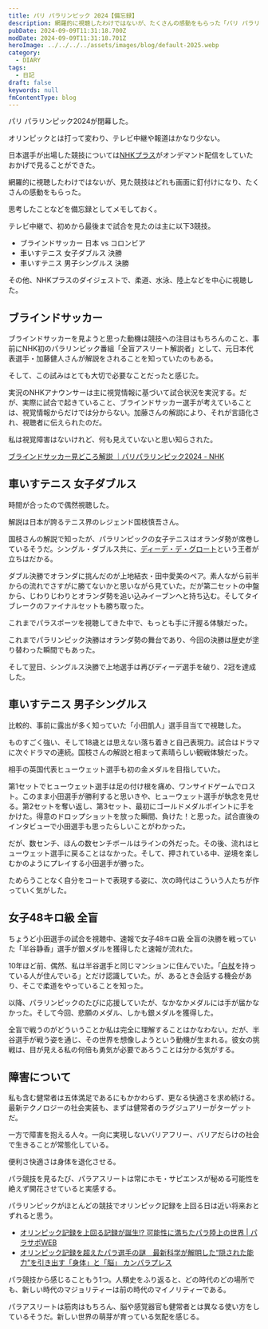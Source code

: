 ```yaml
---
title: パリ パラリンピック 2024【備忘録】
description: 網羅的に視聴したわけではないが、たくさんの感動をもらった「パリ パラリンピック2024」について、思考したことを備忘録としてメモを残しておく。
pubDate: 2024-09-09T11:31:18.700Z
modDate: 2024-09-09T11:31:18.701Z
heroImage: ../../../../assets/images/blog/default-2025.webp
category:
  - DIARY
tags:
  - 日記
draft: false
keywords: null
fmContentType: blog
---
```



パリ パラリンピック2024が閉幕した。

<BlogCard
  title='パリ2024パラリンピック競技大会'
  description='パリ2024オリンピック・パラリンピック大会組織委員会公式ウェブサイト'
  url='https://olympics.com/ja/paris-2024/the-games/olympic-paralympic-games/paralympic-games'
  domain='olympics.com'
/>

オリンピックとは打って変わり、テレビ中継や報道はかなり少ない。

日本選手が出場した競技については[NHKプラス](https://plus.nhk.jp/)がオンデマンド配信をしていたおかげで見ることができた。

網羅的に視聴したわけではないが、見た競技はどれも画面に釘付けになり、たくさんの感動をもらった。

思考したことなどを備忘録としてメモしておく。

テレビ中継で、初めから最後まで試合を見たのは主に以下3競技。

- ブラインドサッカー 日本 vs コロンビア
- 車いすテニス 女子ダブルス 決勝
- 車いすテニス 男子シングルス 決勝

その他、NHKプラスのダイジェストで、柔道、水泳、陸上などを中心に視聴した。

## ブラインドサッカー

ブラインドサッカーを見ようと思った動機は競技への注目はもちろんのこと、事前にNHK初のパラリンピック番組「全盲アスリート解説者」として、元日本代表選手・加藤健人さんが解説をされることを知っていたのもある。

<BlogCard
  title='音だけを頼りに解説！ パラリンピックのブラインドフットボール中継に出演する全盲アスリートに直撃 - スポーツナビ'
  description='９月１日に行われるパリ2024パラリンピック・ブラインドフットボール日本代表戦の初戦がNHK Eテレで公開生放送される。…'
  url='https://sports.yahoo.co.jp/official/detail/2024082100002-spnaviow'
  domain='sports.yahoo.co.jp'
/>

そして、この試みはとても大切で必要なことだったと感じた。

実況のNHKアナウンサーは主に視覚情報に基づいて試合状況を実況する。だが、実際に試合で起きていること、ブラインドサッカー選手が考えていることは、視覚情報からだけでは分からない。加藤さんの解説により、それが言語化され、視聴者に伝えられたのだ。

私は視覚障害はないけれど、何も見えていないと思い知らされた。

[ブラインドサッカー見どころ解説 ｜パリパラリンピック2024 - NHK](https://www.nhk.jp/g/sports/blog/btskqf9l0/)

## 車いすテニス 女子ダブルス

時間が合ったので偶然視聴した。

解説は日本が誇るテニス界のレジェンド国枝慎吾さん。

<BlogCard
  title='国枝　慎吾（車いすテニス）｜グランドスラム達成の王者｜パラサポWEB'
  description='車いすテニスプレーヤー／パラリンピックの顔である国枝慎吾（くにえだ しんご／KUNIEDA SHINGO）のプロフィールや過去の成績（連勝記録107勝、前人未到のパラリンピックシングルス3連覇、5大会連続のメダルとなった東京、グランドスラム）等を紹介。東京パラリンピック日本代表選手団の主将。フォトギャラリー有り。'
  url='https://www.parasapo.tokyo/featured-athletes/kunieda-shingo'
  domain='www.parasapo.tokyo'
/>

国枝さんの解説で知ったが、パラリンピックの女子テニスはオランダ勢が席巻しているそうだ。シングル・ダブルス共に、[ディーデ・デ・グロート](https://ja.wikipedia.org/wiki/%E3%83%87%E3%82%A3%E3%83%BC%E3%83%87%E3%83%BB%E3%83%87%E3%83%BB%E3%82%B0%E3%83%AD%E3%83%BC%E3%83%88)という王者が立ちはだかる。

ダブル決勝でオランダに挑んだのが上地結衣・田中愛美のペア。素人ながら前半からの流れでさすがに勝てないかと思いながら見ていた。だが第二セットの中盤から、じわりじわりとオランダ勢を追い込みイーブンへと持ち込む。そしてタイブレークのファイナルセットも勝ち取った。

これまでパラスポーツを視聴してきた中で、もっとも手に汗握る体験だった。

これまでパラリンピック決勝はオランダ勢の舞台であり、今回の決勝は歴史が塗り替わった瞬間でもあった。

そして翌日、シングルス決勝で上地選手は再びディーデ選手を破り、2冠を達成した。

<BlogCard
  title='上地結衣が女子シングルスで金！ ダブルスと合わせて2冠達成！パリ2024パラリンピック車いすテニス'
  description='2012年に初めてパラリンピックに出場してから12年。30歳の上地結衣がついにパラリンピック車いすテニス女子シングルスの金メダルに輝いた！上地は前日の女子ダブルスと合わせて2冠を達成した。'
  url='https://olympics.com/ja/news/paris-2024-paralympics-wheelchair-tennis-women-singles-kamiji-yui-gold'
  domain='olympics.com'
/>

## 車いすテニス 男子シングルス

比較的、事前に露出が多く知っていた「小田凱人」選手目当てで視聴した。

<BlogCard
  title='パラリンピック 小田凱人が金メダル 車いすテニス【詳しく】 | NHK'
  description='【NHK】パリパラリンピック、車いすテニスの男子シングルスの決勝で、初出場の18歳、小田凱人（おだ・ときと）選手が、世界ランキング…'
  url='https://www3.nhk.or.jp/news/html/20240907/k10014575751000.html'
  domain='www3.nhk.or.jp'
/>

ものすごく強い、そして18歳とは思えない落ち着きと自己表現力。試合はドラマに次ぐドラマの連続。国枝さんの解説と相まって素晴らしい観戦体験だった。

相手の英国代表ヒューウェット選手も初の金メダルを目指していた。

第1セットでヒューウェット選手は足の付け根を痛め、ワンサイドゲームでロスト。このまま小田選手が勝利すると思いきや、ヒューウェット選手が執念を見せる。第2セットを奪い返し、第3セット、最初にゴールドメダルポイントに手をかけた。得意のドロップショットを放った瞬間、負けた！と思った。試合直後のインタビューで小田選手も思ったらしいことがわかった。

だが、数センチ、ほんの数センチボールはラインの外だった。その後、流れはヒューウェット選手に戻ることはなかった。そして、押されている中、逆境を楽しむかのようにプレイする小田選手が勝った。

ためらうことなく自分をコートで表現する姿に、次の時代はこういう人たちが作っていく気がした。

## 女子48キロ級 全盲

ちょうど小田選手の試合を視聴中、速報で女子48キロ級 全盲の決勝を戦っていた「半谷静香」選手が銀メダルを獲得したと速報が流れた。

<BlogCard
  title='パラリンピック 柔道 半谷静香が銀メダル 女子48キロ級 | NHK'
  description='【NHK】パリパラリンピック、柔道の女子48キロ級、視覚障害の重いクラスで半谷静香選手が銀メダルを獲得しました。半谷選手はパラリン…'
  url='https://www3.nhk.or.jp/news/html/20240905/k10014573811000.html'
  domain='www3.nhk.or.jp'
/>

10年ほど前、偶然、私は半谷選手と同じマンションに住んでいた。「[白杖](https://ja.wikipedia.org/wiki/%E7%99%BD%E6%9D%96)を持っている人が住んでいる」とだけ認識していた。が、あるとき会話する機会があり、そこで柔道をやっていることを知った。

以降、パラリンピックのたびに応援していたが、なかなかメダルには手が届かなかった。そして今回、悲願のメダル、しかも銀メダルを獲得した。

全盲で戦うのがどういうことか私は完全に理解することはかなわない。だが、半谷選手が戦う姿を通じ、その世界を想像しようという動機が生まれる。彼女の挑戦は、目が見える私の何倍も勇気が必要であろうことは分かる気がする。

## 障害について

私も含む健常者は五体満足であるにもかかわらず、更なる快適さを求め続ける。最新テクノロジーの社会実装も、まずは健常者のラグジュアリーがターゲットだ。

一方で障害を抱える人々。一向に実現しないバリアフリー、バリアだらけの社会で生きることが常態化している。

便利さ快適さは身体を退化させる。

パラ競技を見るたび、パラアスリートは常にホモ・サピエンスが秘める可能性を絶えず開花させていると実感する。

パラリンピックがほとんどの競技でオリンピック記録を上回る日は近い将来おとずれると思う。

- [オリンピック記録を上回る記録が誕生!? 可能性に満ちたパラ陸上の世界 | パラサポWEB](https://www.parasapo.tokyo/topics/20929)
- [オリンピック記録を超えたパラ選手の謎　最新科学が解明した“隠された能力”を引き出す「身体」と「脳」 カンパラプレス](http://www.kanpara.com/para/15523/)

パラ競技から感じることもう1つ。人類史をふり返ると、どの時代のどの場所でも、新しい時代のマジョリティーは前の時代のマイノリティーである。

パラアスリートは筋肉はもちろん、脳や感覚器官も健常者とは異なる使い方をしているそうだ。新しい世界の萌芽が育っている気配を感じる。
